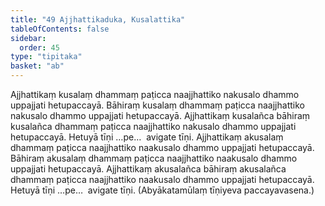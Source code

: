 ```yaml
---
title: "49 Ajjhattikaduka, Kusalattika"
tableOfContents: false
sidebar:
  order: 45
type: "tipitaka"
basket: "ab"
---
```



<DynamicBreadcrumb />

<Division number="58">

<Paragraph number="164">
Ajjhattikaṃ kusalaṃ dhammaṃ paṭicca naajjhattiko nakusalo dhammo uppajjati hetupaccayā. Bāhiraṃ kusalaṃ dhammaṃ paṭicca naajjhattiko nakusalo dhammo uppajjati hetupaccayā. Ajjhattikaṃ kusalañca bāhiraṃ kusalañca dhammaṃ paṭicca naajjhattiko nakusalo dhammo uppajjati hetupaccayā. Hetuyā tīṇi …pe…  avigate tīṇi.
</Paragraph>

<Paragraph number="165">
Ajjhattikaṃ akusalaṃ dhammaṃ paṭicca naajjhattiko naakusalo dhammo uppajjati hetupaccayā. Bāhiraṃ akusalaṃ dhammaṃ paṭicca naajjhattiko naakusalo dhammo uppajjati hetupaccayā. Ajjhattikaṃ akusalañca bāhiraṃ akusalañca dhammaṃ paṭicca naajjhattiko naakusalo dhammo uppajjati hetupaccayā. Hetuyā tīṇi …pe…  avigate tīṇi. (Abyākatamūlaṃ tīṇiyeva paccayavasena.)
</Paragraph>
</Division>